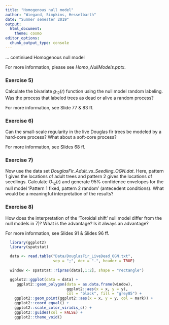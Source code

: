 ```yaml
---
title: "Homogenous null model"
author: "Wiegand, Simpkins, Hesselbarth"
date: "Summer semester 2019"
output: 
  html_document:
    theme: cosmo
editor_options: 
  chunk_output_type: console
---
```


... continiued Homogenous null model

For more information, please see _Homo_NullModels.pptx_.

### Exercise 5)
Calculate the bivariate $g_{12}(r)$ function using the null model random labeling. Was the process that labeled trees as dead or alive a random process?

For more information, see Slide 77 & 83 ff.

### Exercise 6) 
Can the small-scale regularity in the live Douglas fir trees be modeled by a hard-core process? What about a soft-core process?

For more information, see Slides 68 ff.

### Exercise 7) 
Now use the data set _DouglasFir_Adult_vs_Seedling_OGN.dat_. Here, pattern 1 gives the locations of adult trees and pattern 2 gives the locations of seedlings. Calculate $O_{12}(r)$ and generate 95% confidence envelopes for the null model 'Pattern 1 fixed, pattern 2 random' (antecedent conditions). What would be a meaningful interpretation of the results?

### Exercise 8) 
How does the interpretation of the 'Toroidal shift' null model differ from the null models in 7)? What is the advantage? Is it always an advantage?

For more information, see  Slides 91 & Slides 96 ff.

```r
  library(ggplot2)
  library(spatstat)

  data <- read.table("Data/DouglasFir_LiveDead_OGN.txt", 
                     sep = ";", dec = ".", header = TRUE)
  
  window <- spatstat::ripras(data[,1:2], shape = "rectangle")

  ggplot2::ggplot(data = data) + 
     ggplot2::geom_polygon(data = as.data.frame(window),
                           ggplot2::aes(x = x, y = y),
                           col = "black", fill = "grey85") +
    ggplot2::geom_point(ggplot2::aes(x = x, y = y, col = mark)) + 
    ggplot2::coord_equal() + 
    ggplot2::scale_color_viridis_c() + 
    ggplot2::guides(col = FALSE) + 
    ggplot2::theme_void()
```
